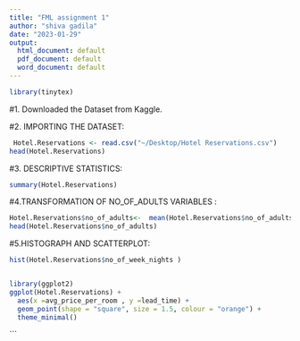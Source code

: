```yaml
---
title: "FML assignment 1"
author: "shiva gadila"
date: "2023-01-29"
output:
  html_document: default
  pdf_document: default
  word_document: default
---
```

```r
library(tinytex)
```
#1. Downloaded the Dataset from Kaggle.


#2. IMPORTING THE DATASET: 

```r
 Hotel.Reservations <- read.csv("~/Desktop/Hotel Reservations.csv")
head(Hotel.Reservations)
```

#3. DESCRIPTIVE STATISTICS:
```r
summary(Hotel.Reservations)

```
#4.TRANSFORMATION OF NO_OF_ADULTS VARIABLES :
```r
Hotel.Reservations$no_of_adults<-  mean(Hotel.Reservations$no_of_adults)/sd(Hotel.Reservations$no_of_adults)
head(Hotel.Reservations$no_of_adults)
```


#5.HISTOGRAPH AND SCATTERPLOT:
```r
hist(Hotel.Reservations$no_of_week_nights )


library(ggplot2)
ggplot(Hotel.Reservations) +
  aes(x =avg_price_per_room , y =lead_time) +
  geom_point(shape = "square", size = 1.5, colour = "orange") +
  theme_minimal()
```

```

